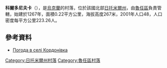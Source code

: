 {{coord|49|39|39|N|29|5|47|E|scale:30000|display=title}}

'''科爾多尼夫卡'''（{{lang-uk|Кордонівка}}），是[[烏克蘭|烏克蘭]]的村落，位於該國北部[[日托米爾州|日托米爾州]]，由[[魯任區|魯任區]]負責管轄，始建於1267年，面積0.22平方公里，海拔高度267米，2001年人口48，人口密度每平方公里223.26人。

==參考資料== 
* [http://weather.in.ua/ua/zhitomirskaja/11449 Погода в селі Кордонівка] {{Wayback|url=http://weather.in.ua/ua/zhitomirskaja/11449 |date=20111219125608 }}

{{DEFAULTSORT:Кордонівка}}
[[Category:日托米爾州村落|Category:日托米爾州村落]]
[[Category:魯任區村落|Category:魯任區村落]]


{{Zhytomyr-geo-stub}}